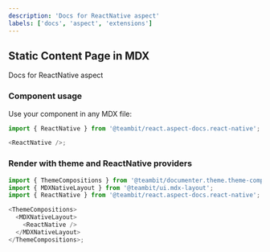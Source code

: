 ```yaml
---
description: 'Docs for ReactNative aspect'
labels: ['docs', 'aspect', 'extensions']
---
```



## Static Content Page in MDX

Docs for ReactNative aspect

### Component usage

Use your component in any MDX file:

```js
import { ReactNative } from '@teambit/react.aspect-docs.react-native';

<ReactNative />;
```

### Render with theme and ReactNative providers

```js
import { ThemeCompositions } from '@teambit/documenter.theme.theme-compositions';
import { MDXNativeLayout } from '@teambit/ui.mdx-layout';
import { ReactNative } from '@teambit/react.aspect-docs.react-native';

<ThemeCompositions>
  <MDXNativeLayout>
    <ReactNative />
  </MDXNativeLayout>
</ThemeCompositions>;
```
